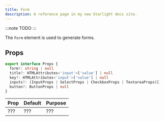 ```yaml
---
title: Form
description: A reference page in my new Starlight docs site.
---
```


:::note
TODO
:::

The `Form` element is used to generate forms.

## Props
```ts
export interface Props {
  form?: string | null
  title?: HTMLAttributes<'input'>['value'] | null
  key?: HTMLAttributes<'input'>['value'] | null
  inputs?: (InputProps | SelectProps | CheckboxProps | TextareaProps)[] | null
  button?: ButtonProps | null
}
```

| Prop | Default | Purpose |
| ----------- | ----------- | ----------- |
| ??? | ??? | ??? |
